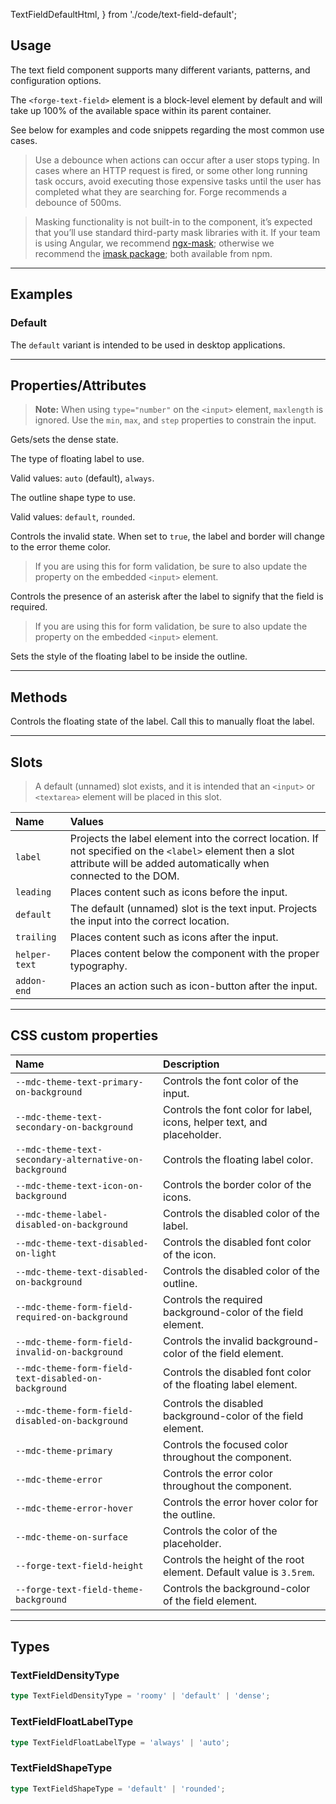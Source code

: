   TextFieldDefaultHtml,
} from './code/text-field-default';

<PageSection>

## Usage

The text field component supports many different variants, patterns, and configuration options.

The `<forge-text-field>` element is a block-level element by default and will take up 100% of the available space within its parent container.

See below for examples and code snippets regarding the most common use cases.

> Use a debounce when actions can occur after a user stops typing. In cases where an HTTP request is fired, or some other long running task occurs, avoid executing those expensive tasks until the user has completed what they are searching for. Forge recommends a debounce of 500ms.

> Masking functionality is not built-in to the component, it’s expected that you’ll use standard third-party mask libraries with it.
> If your team is using Angular, we recommend <a href="https://www.npmjs.com/package/ngx-mask">ngx-mask</a>; otherwise we recommend
> the <a href="https://www.npmjs.com/package/imask">imask package</a>; both available from npm.

</PageSection>

---

<PageSection>

## Examples

### Default

The `default` variant is intended to be used in desktop applications.

<LiveDemo 
codeHtml={TextFieldDefaultHtml()}>
  <TextFieldDemo/>
</LiveDemo>

</PageSection>

---

<PageSection>

## Properties/Attributes

> **Note:** When using `type="number"` on the `<input>` element, `maxlength` is ignored.  Use the `min`, `max`, and `step` properties to constrain the input.

<PropertyDef name="dense" type="boolean" defaultValue="false">

  Gets/sets the dense state.

</PropertyDef>

<PropertyDef name="floatLabelType" type="TextFieldFloatingLabelType" defaultValue="auto">

  The type of floating label to use.

  Valid values: `auto` (default), `always`.

</PropertyDef>

<PropertyDef name="shape" type="TextFieldShapeType" defaultValue="default">

  The outline shape type to use.

  Valid values: `default`, `rounded`.

</PropertyDef>

<PropertyDef name="invalid" type="boolean" defaultValue="false">

  Controls the invalid state. When set to `true`, the label and border will change to the error theme color.

> If you are using this for form validation, be sure to also update the property on the embedded `<input>` element.

</PropertyDef>

<PropertyDef name="required" type="boolean" defaultValue="false">

  Controls the presence of an asterisk after the label to signify that the field is required.

> If you are using this for form validation, be sure to also update the property on the embedded `<input>` element.

</PropertyDef>

<PropertyDef name="inset" type="boolean" defaultValue="false">

  Sets the style of the floating label to be inside the outline.

</PropertyDef>

</PageSection>

---

<PageSection>

## Methods

<MethodDef name="floatLabel(): void">

  Controls the floating state of the label. Call this to manually float the label.

</MethodDef>

</PageSection>

---

<PageSection>

## Slots

> A default (unnamed) slot exists, and it is intended that an `<input>` or `<textarea>` element will be placed in this slot.

| Name               | Values
| :------------------| :-----------------
| `label`            | Projects the label element into the correct location. If not specified on the `<label>` element then a slot attribute will be added automatically when connected to the DOM.
| `leading`          | Places content such as icons before the input.
| `default`          | The default (unnamed) slot is the text input. Projects the input into the correct location.
| `trailing`         | Places content such as icons after the input.
| `helper-text`      | Places content below the component with the proper typography.
| `addon-end`        | Places an action such as icon-button after the input.

</PageSection>

---

<PageSection>

## CSS custom properties

| Name                                                      | Description
| :---------------------------------------------------------| :----------------
| `--mdc-theme-text-primary-on-background`                  | Controls the font color of the input.
| `--mdc-theme-text-secondary-on-background`                | Controls the font color for label, icons, helper text, and placeholder.
| `--mdc-theme-text-secondary-alternative-on-background`    | Controls the floating label color.
| `--mdc-theme-text-icon-on-background`                     | Controls the border color of the icons.
| `--mdc-theme-label-disabled-on-background`                | Controls the disabled color of the label.
| `--mdc-theme-text-disabled-on-light`                      | Controls the disabled font color of the icon.
| `--mdc-theme-text-disabled-on-background`                 | Controls the disabled color of the outline.
| `--mdc-theme-form-field-required-on-background`           | Controls the required background-color of the field element.
| `--mdc-theme-form-field-invalid-on-background`            | Controls the invalid background-color of the field element.
| `--mdc-theme-form-field-text-disabled-on-background`      | Controls the disabled font color of the floating label element.
| `--mdc-theme-form-field-disabled-on-background`           | Controls the disabled background-color of the field element.
| `--mdc-theme-primary`                                     | Controls the focused color throughout the component.
| `--mdc-theme-error`                                       | Controls the error color throughout the component.
| `--mdc-theme-error-hover`                                 | Controls the error hover color for the outline.
| `--mdc-theme-on-surface`                                  | Controls the color of the placeholder.
| `--forge-text-field-height`                                 | Controls the height of the root element. Default value is `3.5rem`.
| `--forge-text-field-theme-background`                       | Controls the background-color of the field element.


</PageSection>

---

<PageSection>

## Types

### TextFieldDensityType

```ts
type TextFieldDensityType = 'roomy' | 'default' | 'dense';
```

### TextFieldFloatLabelType

```ts
type TextFieldFloatLabelType = 'always' | 'auto';
```

### TextFieldShapeType

```ts
type TextFieldShapeType = 'default' | 'rounded';
```

</PageSection>

